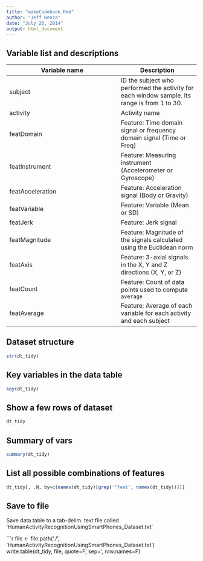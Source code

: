 ```yaml
---
title: "makeCodebook.Rmd"
author: "Jeff Renza"
date: "July 26, 2014"
output: html_document
---
```


Variable list and descriptions
------------------------------

Variable name    | Description
-----------------|------------
subject          | ID the subject who performed the activity for each window sample. Its range is from 1 to 30.
activity         | Activity name
featDomain       | Feature: Time domain signal or frequency domain signal (Time or Freq)
featInstrument   | Feature: Measuring instrument (Accelerometer or Gyroscope)
featAcceleration | Feature: Acceleration signal (Body or Gravity)
featVariable     | Feature: Variable (Mean or SD)
featJerk         | Feature: Jerk signal
featMagnitude    | Feature: Magnitude of the signals calculated using the Euclidean norm
featAxis         | Feature: 3-axial signals in the X, Y and Z directions (X, Y, or Z)
featCount        | Feature: Count of data points used to compute `average`
featAverage      | Feature: Average of each variable for each activity and each subject

Dataset structure
-----------------

```r
str(dt_tidy)
```

Key variables in the data table
-------------------------------

```r
key(dt_tidy)
```

Show a few rows of dataset
--------------------------

```r
dt_tidy
```

Summary of vars
---------------

```r
summary(dt_tidy)
```

List all possible combinations of features
------------------------------------------

```r
dt_tidy[, .N, by=c(names(dt_tidy)[grep('^feat', names(dt_tidy))])]
```

Save to file
------------

Save data table to a tab-delim. text file called 'HumanActivityRecognitionUsingSmartPhones_Dataset.txt'

```r
file <- file.path('./', 'HumanActivityRecognitionUsingSmartPhones_Dataset.txt')
write.table(dt_tidy, file, quote=F, sep='\t', row.names=F)